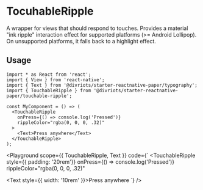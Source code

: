 

# TocuhableRipple

A wrapper for views that should respond to touches. Provides a material "ink ripple" interaction effect for supported platforms (>= Android Lollipop). On unsupported platforms, it falls back to a highlight effect.

## Usage

```tsx
import * as React from 'react';
import { View } from 'react-native';
import { Text } from '@divriots/starter-reactnative-paper/typography';
import { TouchableRipple } from '@divriots/starter-reactnative-paper/touchable-ripple';

const MyComponent = () => (
  <TouchableRipple
    onPress={() => console.log('Pressed')}
    rippleColor="rgba(0, 0, 0, .32)"
  >
    <Text>Press anywhere</Text>
  </TouchableRipple>
);
```

<Playground
  scope={{ TouchableRipple, Text }}
  code={`
<TouchableRipple
  style={{ padding: '20rem'}}
  onPress={() => console.log('Pressed')}
  rippleColor="rgba(0, 0, 0, .32)"
>
  <Text style={{ width: '10rem' }}>Press anywhere</Text>
</TouchableRipple>
`}
/>
